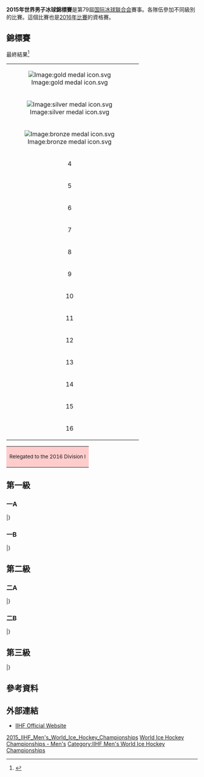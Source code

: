 {{Infobox International Ice Hockey Competition
 | tourney_name =
 | year = 2015年
 | other_titles =
 | image = 
 | size =
 | caption = 
 | country =
 | dates = 
 | num_teams = 
 | venues =
 | cities = 
 | winners = 
 | count = 
 | second = 
 | third = 
 | fourth = 
 | games = 
 | goals = 
 | attendance =
 | scoring_leader = 
 | mvp =
 | prevseason = [[2014年世界男子冰球錦標賽|2015]]
 | nextseason = [[2016年世界男子冰球錦標賽|2017]]
}}
'''2015年世界男子冰球錦標賽'''是第79屆[[国际冰球联合会|国际冰球联合会]]賽事。各隊伍參加不同級別的比賽。這個比賽也是[[2016年世界男子冰球錦標賽|2016年比賽]]的資格賽。
== 錦標賽 ==
最終結果<ref>{{Cite web |url=http://statspdf.iihf.com/Hydra/414/IHM4149900_76_9_0.pdf |title=Playoffs and Final Rankings |access-date=2018-04-04 |archive-url=https://web.archive.org/web/20160304070038/http://statspdf.iihf.com/Hydra/414/IHM4149900_76_9_0.pdf |archive-date=2016-03-04 |dead-url=yes }}</ref>
{{col-begin}}
{{col-break|width=30%}}
{| class="wikitable" style="width:200px;"
|- style="background:gold;"
|align=center|[[Image:gold_medal_icon.svg|Image:gold medal icon.svg]]|| {{ih|CAN}}
|- style="background:silver;"
|align=center|[[Image:silver_medal_icon.svg|Image:silver medal icon.svg]]|| {{ih|RUS}}
|- style="background:peru;"
|align=center|[[Image:bronze_medal_icon.svg|Image:bronze medal icon.svg]]|| {{ih|USA}}
|-
|align=center|4|| {{ih|CZE}}
|-
|align=center|5|| {{ih|SWE}}
|-
|align=center|6|| {{ih|FIN}}
|-
|align=center|7|| {{ih|BLR}}
|-
|align=center|8|| {{ih|SUI}}
|-
|align=center|9|| {{ih|SVK}}
|-
|align=center|10|| {{ih|GER}}
|-
|align=center|11|| {{ih|NOR}}
|-
|align=center|12|| {{ih|FRA}}
|-
|align=center|13|| {{ih|LAT}}
|-
|align=center|14|| {{ih|DEN}}
|- style="background:#fcc;"
|align=center|15|| {{ih|AUT}}
|- style="background:#fcc;"
|align=center|16|| {{ih|SVN}}
|}
{|class="wikitable"
|-
|style="background:#ffcccc;"|<small>Relegated to the 2016 Division I</small>
|}

== 第一級 ==
=== 一A ===

{{iht header}}
{{iht team|t={{ih|KAZ}}|w=5|ow=0|ol=0|l=0|gf=23|ga=6|bc=#ccffcc}}
{{iht team|t={{ih|HUN}}|w=4|ow=0|ol=0|l=1|gf=14|ga=11|bc=#ccffcc}}
{{iht team|t={{ih|POL}}|w=2|ow=0|ol=0|l=3|gf=9|ga=9}}
{{iht team|t={{ih|JPN}}|w=2|ow=0|ol=0|l=3|gf=10|ga=16}}
{{iht team|t={{ih|ITA}}|w=1|ow=1|ol=0|l=3|gf=7|ga=12}}
{{iht team|t={{ih|UKR}}|w=0|ow=0|ol=1|l=4|gf=8|ga=17|bc=#ffcccc}}
|}

=== 一B ===
{{iht header}}
{{iht team|t={{ih|KOR}}|w=4|ow=0|ol=0|l=1|gf=30|ga=11|bc=#ccffcc}}
{{iht team|t={{ih|GBR}}|w=3|ow=1|ol=0|l=1|gf=13|ga=10}}
{{iht team|t={{ih|LTU}}|w=3|ow=0|ol=0|l=2|gf=11|ga=12}}
{{iht team|t={{ih|CRO}}|w=2|ow=0|ol=1|l=2|gf=16|ga=20}}
{{iht team|t={{ih|EST}}|w=1|ow=0|ol=0|l=4|gf=10|ga=21}}
{{iht team|t={{ih|NED}}|w=1|ow=0|ol=0|l=4|gf=9|ga=15|bc=#ffcccc}}
|}

== 第二級 ==
=== 二A ===
{{iht header}}
{{iht team|t={{ih|ROU}}|w=4|ow=1|ol=0|l=0|gf=27|ga=11|bc=#ccffcc}}
{{iht team|t={{ih|BEL}}|w=2|ow=1|ol=0|l=2|gf=22|ga=15}}
{{iht team|t={{ih|SRB}}|w=1|ow=1|ol=2|l=1|gf=18|ga=22}}
{{iht team|t={{ih|ESP}}|w=2|ow=0|ol=1|l=2|gf=16|ga=20}}
{{iht team|t={{ih|ISL}}|w=2|ow=0|ol=1|l=2|gf=17|ga=13}}
{{iht team|t={{ih|AUS}}|w=0|ow=1|ol=0|l=4|gf=11|ga=30|bc=#ffcccc}}
|}

=== 二B ===
{{iht header}}
{{iht team|t={{ih|CHN}}|w=4|ow=1|ol=0|l=0|gf=33|ga=15|bc=#ccffcc}}
{{iht team|t={{ih|NZL}}|w=3|ow=0|ol=0|l=2|gf=21|ga=17}}
{{iht team|t={{ih|MEX}}|w=3|ow=0|ol=0|l=2|gf=24|ga=15}}
{{iht team|t={{ih|BUL}}|w=2|ow=0|ol=0|l=3|gf=17|ga=30}}
{{iht team|t={{ih|ISR}}|w=1|ow=0|ol=1|l=3|gf=20|ga=29}}
{{iht team|t={{ih|RSA}}|w=1|ow=0|ol=0|l=4|gf=11|ga=20|bc=#ffcccc}}
|}

== 第三級 ==
{{iht header}}
{{iht team|t={{ih|PRK}}|w=5|ow=1|ol=0|l=0|gf=50|ga=9|bc=#ccffcc}}
{{iht team|t={{ih|TUR}}|w=5|ow=0|ol=1|l=0|gf=59|ga=11}}
{{iht team|t={{ih|LUX}}|w=4|ow=0|ol=0|l=2|gf=39|ga=19}}
{{iht team|t={{ih|HKG}}|w=3|ow=0|ol=0|l=3|gf=30|ga=30}}
{{iht team|t={{ih|GEO}}|w=1|ow=1|ol=0|l=4|gf=20|ga=56}}
{{iht team|t={{ih|UAE}}|w=1|ow=0|ol=1|l=4|gf=14|ga=44}}
{{iht team|t={{ih|BIH}}|w=0|ow=0|ol=0|l=6|gf=3|ga=46}}
|}

==參考資料==
{{reflist}}


==外部連結==
*[http://www.iihf.com/ IIHF Official Website]{{WebCite|url=https://www.webcitation.org/61BjHaMBV?url=http://www.iihf.com/ |date=20110824232856 |dateformat=iso }}

{{世界冰球錦標賽}}

{{DEFAULTSORT:2015 Iihf World Championship}}
[[Category:2015_IIHF_Men's_World_Ice_Hockey_Championships|]]
[[Category:2015_in_ice_hockey|World Ice Hockey Championships - Men's]]
[[Category:IIHF_Men's_World_Ice_Hockey_Championships|Category:IIHF Men's World Ice Hockey Championships]]